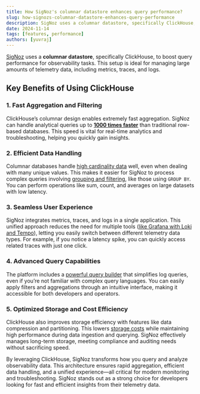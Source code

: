 ```yaml
---
title: How SigNoz's columnar datastore enhances query performance?
slug: how-signozs-columnar-datastore-enhances-query-performance
description: SigNoz uses a columnar datastore, specifically ClickHouse, to boost query performance for observability tasks. This setup is ideal for managing large amounts of telemetry data, including metrics, traces, and logs.
date: 2024-11-14
tags: [features, performance]
authors: [yuvraj]
---
```


[SigNoz](https://signoz.io/docs/introduction/) uses a **columnar datastore**, specifically ClickHouse, to boost query performance for observability tasks. This setup is ideal for managing large amounts of telemetry data, including metrics, traces, and logs.

## Key Benefits of Using ClickHouse

### 1. Fast Aggregation and Filtering

ClickHouse’s columnar design enables extremely fast aggregation. SigNoz can handle analytical queries up to [**1000 times faster**](https://signoz.io/log-management/) than traditional row-based databases. This speed is vital for real-time analytics and troubleshooting, helping you quickly gain insights.

### 2. Efficient Data Handling

Columnar databases handle [high cardinality data](https://signoz.io/blog/high-cardinality-data/) well, even when dealing with many unique values. This makes it easier for SigNoz to process complex queries involving [grouping and filtering](https://signoz.io/docs/userguide/query-builder/#aggregation-and-grouping-), like those using `GROUP BY`. You can perform operations like sum, count, and averages on large datasets with low latency.

### 3. Seamless User Experience

SigNoz integrates metrics, traces, and logs in a single application. This unified approach reduces the need for multiple tools ([like Grafana with Loki and Tempo](https://signoz.io/product-comparison/signoz-vs-grafana/)), letting you easily switch between different telemetry data types. For example, if you notice a latency spike, you can quickly access related traces with just one click.

### 4. Advanced Query Capabilities

The platform includes a [powerful query builder](https://signoz.io/docs/userguide/query-builder/) that simplifies log queries, even if you’re not familiar with complex query languages. You can easily apply filters and aggregations through an intuitive interface, making it accessible for both developers and operators.

### 5. Optimized Storage and Cost Efficiency

ClickHouse also improves storage efficiency with features like data compression and partitioning. This lowers [storage costs](https://signoz.io/pricing/) while maintaining high performance during data ingestion and querying. SigNoz effectively manages long-term storage, meeting compliance and auditing needs without sacrificing speed.

By leveraging ClickHouse, SigNoz transforms how you query and analyze observability data. This architecture ensures rapid aggregation, efficient data handling, and a unified experience—all critical for modern monitoring and troubleshooting. SigNoz stands out as a strong choice for developers looking for fast and efficient insights from their telemetry data.